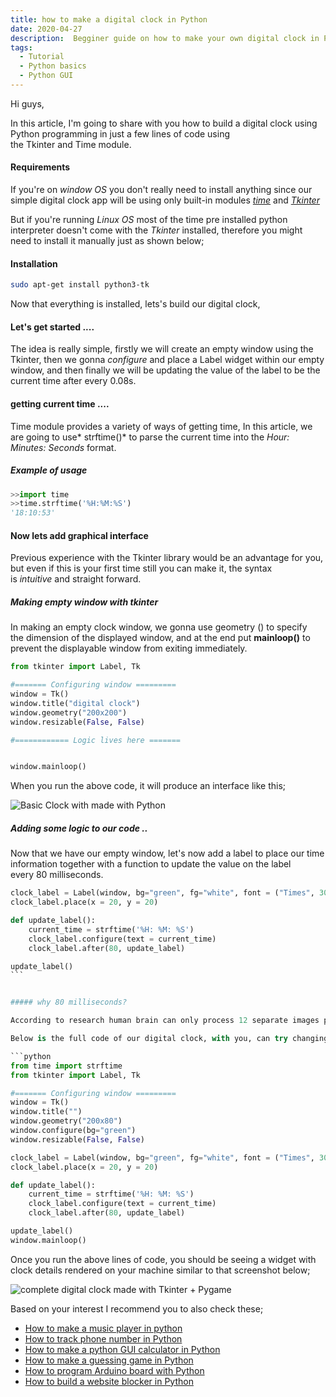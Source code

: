 ```yaml
---
title: how to make a digital clock in Python 
date: 2020-04-27
description:  Begginer guide on how to make your own digital clock in Python using Tkinter 
tags:
  - Tutorial
  - Python basics
  - Python GUI
---
```



Hi guys,

In this article, I'm going to share with you how to build a digital clock using Python programming in just a few lines of code using the Tkinter and Time module.

#### Requirements

If you're on *window OS* you don't really need to install anything since our simple digital clock app will be using only built-in modules *[time](https://docs.python.org/3/library/time.html)* and *[Tkinter](https://docs.python.org/3/library/tkinter.html)*

But if you're running *Linux OS* most of the time pre installed python interpreter doesn't come with the *Tkinter* installed, therefore you might need to install it manually just as shown below;

#### Installation

```bash
sudo apt-get install python3-tk
```

Now that everything is installed, lets's build our digital clock,

#### Let's get started ....

The idea is really simple, firstly we will create an empty window using the Tkinter, then we gonna *configure* and place a Label widget within our empty window, and then finally we will be updating the value of the label to be the current time after every 0.08s.

#### getting current time ....

Time module provides a variety of ways of getting time, In this article, we are going to use* strftime()* to parse the current time into the *Hour: Minutes: Seconds* format.

##### Example of usage

```python
>>import time
>>time.strftime('%H:%M:%S')
'18:10:53'
```

#### Now lets add graphical interface

Previous experience with the Tkinter library would be an advantage for you, but even if this is your first time still you can make it, the syntax is *intuitive* and straight forward.

##### Making empty window with tkinter

In making an empty clock window, we gonna use geometry () to specify the dimension of the displayed window, and at the end put **mainloop()** to prevent the displayable window from exiting immediately.

```python
from tkinter import Label, Tk

#======= Configuring window =========
window = Tk()
window.title("digital clock")
window.geometry("200x200")
window.resizable(False, False)

#============ Logic lives here =======


window.mainloop()

```

When you run the above code, it will produce an interface like this;

![Basic Clock with made with Python](basic-clock.png)

##### Adding some logic to our code ..

Now that we have our empty window, let's now add a label to place our time information together with a function to update the value on the label every 80 milliseconds.

```python
clock_label = Label(window, bg="green", fg="white", font = ("Times", 30), relief='flat')
clock_label.place(x = 20, y = 20)

def update_label():
    current_time = strftime('%H: %M: %S')
    clock_label.configure(text = current_time)
    clock_label.after(80, update_label)

update_label()
```​


##### why 80 milliseconds?

According to research human brain can only process 12 separate images per second, anything more than that it will be perceived as a single picture, this is what causes the illusion of motion.

Below is the full code of our digital clock, with you, can try changing the code parameter the way you would like and then press run again.

```python
from time import strftime
from tkinter import Label, Tk

#======= Configuring window =========
window = Tk()
window.title("")
window.geometry("200x80")
window.configure(bg="green")
window.resizable(False, False)

clock_label = Label(window, bg="green", fg="white", font = ("Times", 30, 'bold'), relief='flat')
clock_label.place(x = 20, y = 20)

def update_label():
    current_time = strftime('%H: %M: %S')
    clock_label.configure(text = current_time)
    clock_label.after(80, update_label)

update_label()
window.mainloop()
```

Once you run the above lines of code, you should be seeing a widget with clock details rendered on your machine similar to that screenshot below;

![complete digital clock made with Tkinter + Pygame](finished-clock.png)

Based on your interest I recommend you to also check these;

-   [](https://kalebujordan.com/make-your-own-music-player-in-python/)[How to make a music player in python](https://kalebujordan.com/make-your-own-music-player-in-python/)
-   [How to track phone number in Python](https://kalebujordan.com/how-to-track-phone-number-in-python/)
-   [How to make a python GUI calculator in Python](https://kalebujordan.com/python-gui-calculator/)
-   [How to make a guessing game in Python](https://kalebujordan.com/guessing-game-in-python/)
-   [How to program Arduino board with Python](https://kalebujordan.com/control-your-arduino-board-with-python/)
-   [How to build a website blocker in Python](https://kalebujordan.com/how-to-build-website-blocker-in-python/)
